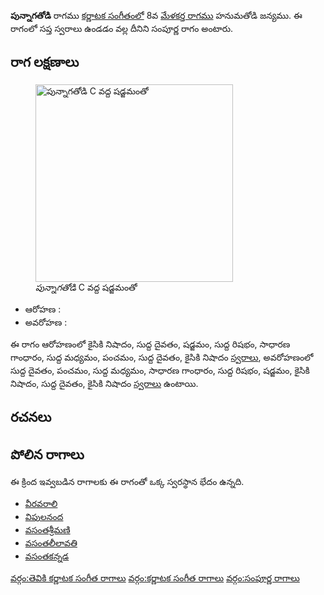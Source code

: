{{Infobox ragam
	| name          	= పున్నాగతోడి
	| synonym	    	= 
	| mela          	= 
	| chakra        	= 
	| janaka        	= 
	| type          	= సంపూర్ణ
	| arohanam      	= {{svaraC|N2|D1|S|R1|G2|M1|P|D1|N2}} 
	| avarohanam    	= {{svaraC|D1|P|M1|G2|R1|S|N2|D1|N2}}
	| jeeva         	=
	| chhaya        	=
	| nyasa         	=
	| vishesha      	= 
	| equivalent  		= 
}}
{{కర్ణాటక సంగీత రాగాలు}}
'''పున్నాగతోడి''' రాగము [[కర్ణాటక సంగీతం]]లో 8వ [[మేళకర్త రాగము]] హనుమతోడి జన్యము.  ఈ రాగంలో సప్త స్వరాలు ఉండడం వల్ల దీనిని సంపూర్ణ రాగం అంటారు.


==రాగ లక్షణాలు==
[[Image:punnagatodi_kb2wiki.png|thumb|right|316px|''పున్నాగతోడి'' C వద్ద షడ్జమంతో]]

* ఆరోహణ : {{svaraC|N2|D1|S|R1|G2|M1|P|D1|N2}} 
* అవరోహణ : {{svaraC|D1|P|M1|G2|R1|S|N2|D1|N2}}

ఈ రాగం ఆరోహణంలో కైసికి నిషాదం, సుద్ద దైవతం, షడ్జమం, సుద్ద  రిషభం, సాధారణ  గాంధారం, సుద్ద మధ్యమం, పంచమం, సుద్ద దైవతం, కైసికి నిషాదం [[స్వరాలు]], అవరోహణంలో సుద్ద దైవతం, పంచమం, సుద్ద మధ్యమం, సాధారణ  గాంధారం, సుద్ద  రిషభం, షడ్జమం, కైసికి నిషాదం, సుద్ద దైవతం, కైసికి నిషాదం [[స్వరాలు]] ఉంటాయి.

==రచనలు==



==పోలిన రాగాలు==
ఈ క్రింద ఇవ్వబడిన రాగాలకు ఈ రాగంతో ఒక్క స్వరస్థాన భేదం ఉన్నది.
* [[వీరవరాలి]]
* [[విపులనంద]]
* [[వసంతశ్రీమణి]]
* [[వసంతలీలావతి]]
* [[వసంతకన్నడ]]



[[వర్గం:తెవికి కర్ణాటక సంగీత రాగాలు]]
[[వర్గం:కర్ణాటక సంగీత రాగాలు]]
[[వర్గం:సంపూర్ణ రాగాలు]]